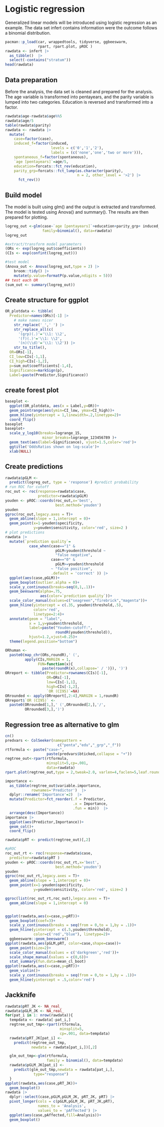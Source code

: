 # Logistic regression

Generalized linear models will be introduced using logistic regression as an example. The data set infert contains information were the outcome follows a binomial distribution.

```r
pacman::p_load(car, wrappedtools, tidyverse, ggbeeswarm, 
               rpart, rpart.plot, pROC ) 
rawdata <- infert |> 
  as_tibble()  |>
  select(-contains("stratum"))
head(rawdata)
```

## Data preparation

Before the analysis, the data set is cleaned and prepared for the analysis. The age variable is transformed into pentayears, and the parity variable is lumped into two categories. Education is reversed and transformed into a factor.

```r
rawdata$age-rawdata$age%%5
rawdata$age/5
table(rawdata$parity) 
rawdata <- rawdata |> 
  mutate(
    case=factor(case), 
    induced_f=factor(induced, 
                     levels = c('0','1','2'), 
                     labels = (c('none','one','two or more'))),
    spontaneous_f=factor(spontaneous), 
    `age [pentayears]`=age/5, 
    education=forcats::fct_rev(education), 
    parity_grp=forcats::fct_lump(as.character(parity),
                                 n = 2, other_level = '>2') |>
      fct_rev()) 
```

\newpage

## Build model

The model is built using glm() and the output is extracted and transformed. The model is tested using Anova() and summary(). The results are then prepared for plotting.

```r
logreg_out <-glm(case~`age [pentayears]`+education+parity_grp+ induced_f+spontaneous_f, 
                 family=binomial(), data=rawdata) 
logreg_out 

#extract/transform model parameters 
(ORs <- exp(logreg_out$coefficients)) 
(CIs <- exp(confint(logreg_out))) 

#test model 
(Anova_out <- Anova(logreg_out,type = 2) |> 
    broom::tidy() |> 
    mutate(p.value=formatP(p.value,ndigits = 5))) 
## test each OR 
(sum_out <- summary(logreg_out))

```

## Create structure for ggplot

```r
OR_plotdata <- tibble(
  Predictor=names(ORs)[-1] |>
    # make names nicer
    str_replace('_',' ') |>
    str_replace_all(c(
      '(grp)(.)'='\\1: \\2',
      '(f)(.)'='\\1: \\2',
      '(n)(\\d)'='\\1: \\2')) |>
    str_to_title(),
  OR=ORs[-1],
  CI_low=CIs[-1,1],
  CI_high=CIs[-1,2],
  p=sum_out$coefficients[-1,4],
  Significance=markSign(p),
  Label=paste(Predictor,Significance))
```

## create forest plot

```r
baseplot <- 
  ggplot(OR_plotdata, aes(x = Label,y=OR))+
  geom_pointrange(aes(ymin=CI_low, ymax=CI_high))+ 
  geom_hline(yintercept = 1,linewidth=.2,linetype=2)+ 
  coord_flip() 
baseplot 
baseplot+ 
  scale_y_log10(breaks=logrange_15, 
                 minor_breaks=logrange_123456789 )+ 
  geom_text(aes(label=Significance), vjust=1.5,color='red')+ 
  ggtitle('OddsRatios shown on log-scale')+ 
  xlab(NULL)
```

## Create predictions

```r
rawdata$pGLM <- 
  predict(logreg_out, type = 'response') #predict probability
# run ROC for cutoff
roc_out <- roc(response=rawdata$case,
               predictor=rawdata$pGLM) 
youden <- pROC::coords(roc_out,x='best',
                       best.method='youden') 
youden 
ggroc(roc_out,legacy.axes = T)+ 
  geom_abline(slope = 1,intercept = 0)+ 
  geom_point(x=1-youden$specificity,
             y=youden$sensitivity, color='red', size=2 ) 
# plot predictions 
rawdata |> 
  mutate(`prediction quality`=
           case_when(case=="1" &
                       pGLM<youden$threshold ~ 
                       "false negative",
                     case=="0" & 
                       pGLM>=youden$threshold 
                     ~ "false positive", 
                     .default = 'correct' )) |>
  ggplot(aes(case,pGLM))+ 
  geom_boxplot(outlier.alpha = 0)+ 
  scale_y_continuous(breaks=seq(0,1,.1))+ 
  geom_beeswarm(alpha=.75, 
                aes(color=`prediction quality`))+ 
  scale_color_manual(values=c("seagreen","firebrick","magenta"))+ 
  geom_hline(yintercept = c(.35, youden$threshold,.5),
             color='red',
             linetype=2:4)+
  annotate(geom = "label",
           x = 1,y=youden$threshold, 
           label=paste("Youden-cutoff:",
                       roundR(youden$threshold)),
           hjust=1.2,vjust=0.25)+
  theme(legend.position="bottom")
```

```r
ORhuman <- 
  paste0(map_chr(ORs,roundR),' (', 
         apply(CIs,MARGIN = 1, 
               FUN=function(x){ 
                 paste(roundR(x),collapse=' / ')}), ')') 
ORreport <- tibble(Predictor=rownames(CIs)[-1], 
                   OR=ORs[-1], 
                   low=CIs[-1,1], 
                   high=CIs[-1,2], 
                   `OR (CI95)`=NA) 
ORrounded <- apply(ORreport[,2:4],MARGIN = 1,roundR) 
ORreport$`OR (CI95)` <-
  paste0(ORrounded[1,],' (',ORrounded[2,],'/',
         ORrounded[3,],')')
```

## Regression tree as alternative to glm

```r
cn() 
predvars <- ColSeeker(namepattern = 
                        c("penta","edu","_grp","_f"))
rtformula <- paste("case~",
                   paste(predvars$bticked,collapse = "+"))
regtree_out<-rpart(rtformula, 
                   minsplit=5,cp=.001, 
                   data=rawdata) 
rpart.plot(regtree_out,type = 2,tweak=2.0, varlen=4,faclen=5,leaf.round=0)

importance <- 
  as_tibble(regtree_out$variable.importance,
            rownames='Predictor')  |>
  dplyr::rename('Importance'=2)  |>  
  mutate(Predictor=fct_reorder(.f = Predictor, 
                               .x = Importance,
                               .fun = min))  |> 
  arrange(desc(Importance)) 
importance |>
  ggplot(aes(Predictor,Importance))+ 
  geom_col()+ 
  coord_flip()
```

```r
rawdata$pRT <- predict(regtree_out)[,2]

#pROC 
roc_out_rt <- roc(response=rawdata$case,
  predictor=rawdata$pRT ) 
youden <- pROC::coords(roc_out_rt,x='best',
                       best.method='youden') 
youden 
ggroc(roc_out_rt,legacy.axes = T)+ 
  geom_abline(slope = 1,intercept = 0)+ 
  geom_point(x=1-youden$specificity,
             y=youden$sensitivity, color='red', size=2 )

ggroc(list(roc_out_rt,roc_out),legacy.axes = T)+ 
  geom_abline(slope = 1,intercept = 0)


ggplot(rawdata,aes(x=case,y=pRT))+ 
  geom_boxplot(coef=3)+ 
  scale_y_continuous(breaks = seq(from = 0,to = 1,by = .1))+ 
  geom_hline(yintercept = c(.5,youden$threshold), 
             color=c('red',"blue"), linetype=2)+ 
  ggbeeswarm::geom_beeswarm() 
ggplot(rawdata,aes(pGLM,pRT, color=case,shape=case))+ 
  geom_point(size=2)+ 
  scale_color_manual(values = c('darkgreen','red'))+ 
  scale_shape_manual(values = c(0,6))+ 
  stat_summary(fun.data=mean_cl_boot) 
ggplot(rawdata,aes(x=case,y=pRT))+ 
  geom_violin()+ 
  scale_y_continuous(breaks = seq(from = 0,to = 1,by = .1))+ 
  geom_hline(yintercept = .5,color='red')
```

## Jackknife

```r
rawdata$pRT_JK <- NA_real_
rawdata$pGLM_JK <- NA_real_ 
for(pat_i in 1: nrow(rawdata)){ 
  tempdata <- rawdata[-pat_i,]
  regtree_out_tmp<-rpart(rtformula, 
                         minsplit=5,
                         cp=.001, data=tempdata) 
  rawdata$pRT_JK[pat_i] <- 
    predict(regtree_out_tmp,
            newdata = rawdata[pat_i,])[,2]

  glm_out_tmp<-glm(rtformula,
                   family = binomial(), data=tempdata) 
  rawdata$pGLM_JK[pat_i] <- 
    predict(glm_out_tmp,newdata = rawdata[pat_i,],
             type="response") 
  } 
ggplot(rawdata,aes(case,pRT_JK))+ 
  geom_boxplot() 
rawdata |> 
  dplyr::select(case,pGLM,pGLM_JK, pRT_JK, pRT) |>
  pivot_longer(cols = c(pGLM,pGLM_JK, pRT_JK,pRT), 
               names_to = 'Analysis', 
               values_to = 'pAffected') |>
  ggplot(aes(case,pAffected,fill=Analysis))+ 
  geom_boxplot() 
```

